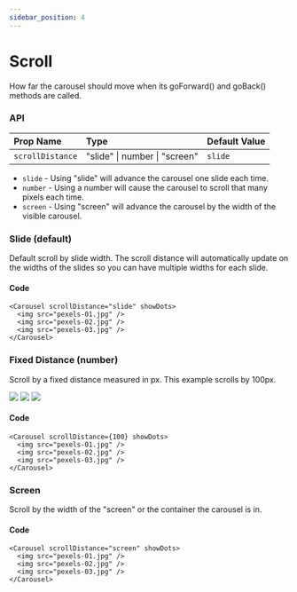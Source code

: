 ```yaml
---
sidebar_position: 4
---
```



# Scroll

How far the carousel should move when its goForward() and goBack() methods are called.

### API

| Prop Name        | Type                          | Default Value |
| :--------------- | :---------------------------- | :------------ |
| `scrollDistance` | "slide" \| number \| "screen" | `slide`       |

- `slide` - Using "slide" will advance the carousel one slide each time.
- `number` - Using a number will cause the carousel to scroll that many pixels each time.
- `screen` - Using "screen" will advance the carousel by the width of the visible carousel.

### Slide (default)

Default scroll by slide width. The scroll distance will automatically update on the widths of the slides so you can have multiple widths for each slide.

<Carousel scrollDistance="slide" showDots>
  <div className="demo-slide bg-green-500" />
  <div className="demo-slide bg-red-500" />
  <div className="demo-slide bg-blue-500" />
  <div className="demo-slide bg-yellow-500" />
  <div className="demo-slide bg-gray-500" />
  <div className="demo-slide bg-orange-500" />
  <div className="demo-slide bg-blue-700" />
  <div className="demo-slide bg-red-900" />
  <div className="demo-slide bg-gray-800" />
  <div className="demo-slide bg-green-500" />
  <div className="demo-slide bg-red-500" />
  <div className="demo-slide bg-blue-500" />
  <div className="demo-slide bg-yellow-500" />
  <div className="demo-slide bg-gray-500" />
  <div className="demo-slide bg-orange-800" />
  <div className="demo-slide bg-blue-200" />
  <div className="demo-slide bg-red-900" />
  <div className="demo-slide bg-gray-400" />
</Carousel>

#### Code

```tsx
<Carousel scrollDistance="slide" showDots>
  <img src="pexels-01.jpg" />
  <img src="pexels-02.jpg" />
  <img src="pexels-03.jpg" />
</Carousel>
```

### Fixed Distance (number)

Scroll by a fixed distance measured in px. This example scrolls by 100px.

<Carousel scrollDistance={100} showDots>
  <img src="/open-source/nuka-carousel/img/pexels-01.jpg" />
  <img src="/open-source/nuka-carousel/img/pexels-02.jpg" />
  <img src="/open-source/nuka-carousel/img/pexels-03.jpg" />
</Carousel>

#### Code

```tsx
<Carousel scrollDistance={100} showDots>
  <img src="pexels-01.jpg" />
  <img src="pexels-02.jpg" />
  <img src="pexels-03.jpg" />
</Carousel>
```

### Screen

Scroll by the width of the "screen" or the container the carousel is in.

<Carousel scrollDistance="screen" showDots>
  <div className="demo-slide bg-green-500" />
  <div className="demo-slide bg-red-500" />
  <div className="demo-slide bg-blue-500" />
  <div className="demo-slide bg-yellow-500" />
  <div className="demo-slide bg-gray-500" />
  <div className="demo-slide bg-orange-500" />
  <div className="demo-slide bg-blue-700" />
  <div className="demo-slide bg-red-900" />
  <div className="demo-slide bg-gray-800" />
  <div className="demo-slide bg-green-500" />
  <div className="demo-slide bg-red-500" />
  <div className="demo-slide bg-blue-500" />
  <div className="demo-slide bg-yellow-500" />
  <div className="demo-slide bg-gray-500" />
  <div className="demo-slide bg-orange-800" />
  <div className="demo-slide bg-blue-200" />
  <div className="demo-slide bg-red-900" />
  <div className="demo-slide bg-gray-400" />
</Carousel>

#### Code

```tsx
<Carousel scrollDistance="screen" showDots>
  <img src="pexels-01.jpg" />
  <img src="pexels-02.jpg" />
  <img src="pexels-03.jpg" />
</Carousel>
```

